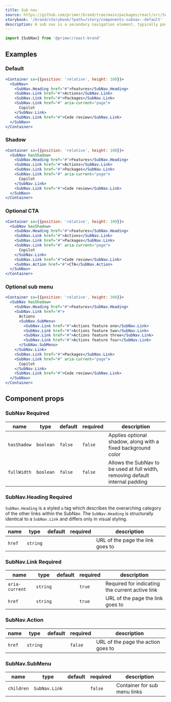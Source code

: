 ```yaml
---
title: Sub nav
source: https://github.com/primer/brand/tree/main/packages/react/src/SubNav/SubNav.tsx
storybook: '/brand/storybook/?path=/story/components-subnav--default'
description: A sub nav is a secondary navigation element, typically positioned beneath a primary navigation.
---
```



```js
import {SubNav} from '@primer/react-brand'
```

## Examples

### Default

```jsx live
<Container sx={{position: 'relative', height: 100}}>
  <SubNav>
    <SubNav.Heading href="#">Features</SubNav.Heading>
    <SubNav.Link href="#">Actions</SubNav.Link>
    <SubNav.Link href="#">Packages</SubNav.Link>
    <SubNav.Link href="#" aria-current="page">
      Copilot
    </SubNav.Link>
    <SubNav.Link href="#">Code review</SubNav.Link>
  </SubNav>
</Container>
```

### Shadow

```jsx live
<Container sx={{position: 'relative', height: 100}}>
  <SubNav hasShadow>
    <SubNav.Heading href="#">Features</SubNav.Heading>
    <SubNav.Link href="#">Actions</SubNav.Link>
    <SubNav.Link href="#">Packages</SubNav.Link>
    <SubNav.Link href="#" aria-current="page">
      Copilot
    </SubNav.Link>
    <SubNav.Link href="#">Code review</SubNav.Link>
  </SubNav>
</Container>
```

### Optional CTA

```jsx live
<Container sx={{position: 'relative', height: 100}}>
  <SubNav hasShadow>
    <SubNav.Heading href="#">Features</SubNav.Heading>
    <SubNav.Link href="#">Actions</SubNav.Link>
    <SubNav.Link href="#">Packages</SubNav.Link>
    <SubNav.Link href="#" aria-current="page">
      Copilot
    </SubNav.Link>
    <SubNav.Link href="#">Code review</SubNav.Link>
    <SubNav.Action href="#">CTA</SubNav.Action>
  </SubNav>
</Container>
```

### Optional sub menu

```jsx live
<Container sx={{position: 'relative', height: 300}}>
  <SubNav hasShadow>
    <SubNav.Heading href="#">Features</SubNav.Heading>
    <SubNav.Link href="#">
      Actions
      <SubNav.SubMenu>
        <SubNav.Link href="#">Actions feature one</SubNav.Link>
        <SubNav.Link href="#">Actions feature two</SubNav.Link>
        <SubNav.Link href="#">Actions feature three</SubNav.Link>
        <SubNav.Link href="#">Actions feature four</SubNav.Link>
      </SubNav.SubMenu>
    </SubNav.Link>
    <SubNav.Link href="#">Packages</SubNav.Link>
    <SubNav.Link href="#" aria-current="page">
      Copilot
    </SubNav.Link>
    <SubNav.Link href="#">Code review</SubNav.Link>
  </SubNav>
</Container>
```

## Component props

### SubNav <Label>Required</Label>

| name        | type      | default | required | description                                                                   |
| ----------- | --------- | ------- | -------- | ----------------------------------------------------------------------------- |
| `hasShadow` | `boolean` | `false` | `false`  | Applies optional shadow, along with a fixed background color                  |
| `fullWidth` | `boolean` | `false` | `false`  | Allows the SubNav to be used at full width, removing default internal padding |

### SubNav.Heading <Label>Required</Label>

`SubNav.Heading` is a styled `a` tag which describes the overarching category of the other links within the SubNav. The `SubNav.Heading` is structurally identical to a `SubNav.Link` and differs only in visual styling.

| name   | type     | default | required | description                      |
| ------ | -------- | ------- | -------- | -------------------------------- |
| `href` | `string` |         |          | URL of the page the link goes to |

### SubNav.Link <Label>Required</Label>

| name           | type     | default | required | description                                     |
| -------------- | -------- | ------- | -------- | ----------------------------------------------- |
| `aria-current` | `string` |         | `true`   | Required for indicating the current active link |
| `href`         | `string` |         | `true`   | URL of the page the link goes to                |

### SubNav.Action

| name   | type     | default | required | description                        |
| ------ | -------- | ------- | -------- | ---------------------------------- |
| `href` | `string` |         | `false`  | URL of the page the action goes to |

### SubNav.SubMenu

| name       | type          | default | required | description                  |
| ---------- | ------------- | ------- | -------- | ---------------------------- |
| `children` | `SubNav.Link` |         | `false`  | Container for sub menu links |

